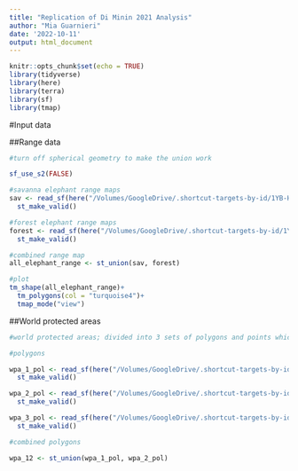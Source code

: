 ```yaml
---
title: "Replication of Di Minin 2021 Analysis"
author: "Mia Guarnieri"
date: '2022-10-11'
output: html_document
---
```


```r
knitr::opts_chunk$set(echo = TRUE)
library(tidyverse)
library(here)
library(terra)
library(sf)
library(tmap)
```

#Input data

##Range data

```r
#turn off spherical geometry to make the union work

sf_use_s2(FALSE)

#savanna elephant range maps
sav <- read_sf(here("/Volumes/GoogleDrive/.shortcut-targets-by-id/1YB-Hz3L-kWyiZMg2UM89GQkvqXyZUW1H/HWC_data/Geospatial Data/range_data/iucn_range_sav_elephant/data_0.shp")) %>% 
  st_make_valid()

#forest elephant range maps
forest <- read_sf(here("/Volumes/GoogleDrive/.shortcut-targets-by-id/1YB-Hz3L-kWyiZMg2UM89GQkvqXyZUW1H/HWC_data/Geospatial Data/range_data/iucn_range_forest_elephant/data_0.shp")) %>% 
  st_make_valid()

#combined range map
all_elephant_range <- st_union(sav, forest)

#plot
tm_shape(all_elephant_range)+
  tm_polygons(col = "turquoise4")+
  tmap_mode("view")
```

##World protected areas

```r
#world protected areas; divided into 3 sets of polygons and points which need to be merged together to create one polygon layer and one points layer

#polygons

wpa_1_pol <- read_sf(here("/Volumes/GoogleDrive/.shortcut-targets-by-id/1YB-Hz3L-kWyiZMg2UM89GQkvqXyZUW1H/HWC_data/Geospatial Data/protected_areas/WDPA_Africa_Oct2022_shp/WDPA_WDOECM_Oct2022_Public_AF_shp_0/WDPA_WDOECM_Oct2022_Public_AF_shp-polygons.shp")) %>% 
  st_make_valid()

wpa_2_pol <- read_sf(here("/Volumes/GoogleDrive/.shortcut-targets-by-id/1YB-Hz3L-kWyiZMg2UM89GQkvqXyZUW1H/HWC_data/Geospatial Data/protected_areas/WDPA_Africa_Oct2022_shp/WDPA_WDOECM_Oct2022_Public_AF_shp_1/WDPA_WDOECM_Oct2022_Public_AF_shp-polygons.shp")) %>% 
  st_make_valid()

wpa_3_pol <- read_sf(here("/Volumes/GoogleDrive/.shortcut-targets-by-id/1YB-Hz3L-kWyiZMg2UM89GQkvqXyZUW1H/HWC_data/Geospatial Data/protected_areas/WDPA_Africa_Oct2022_shp/WDPA_WDOECM_Oct2022_Public_AF_shp_2/WDPA_WDOECM_Oct2022_Public_AF_shp-polygons.shp")) %>% 
  st_make_valid()

#combined polygons

wpa_12 <- st_union(wpa_1_pol, wpa_2_pol)

```

